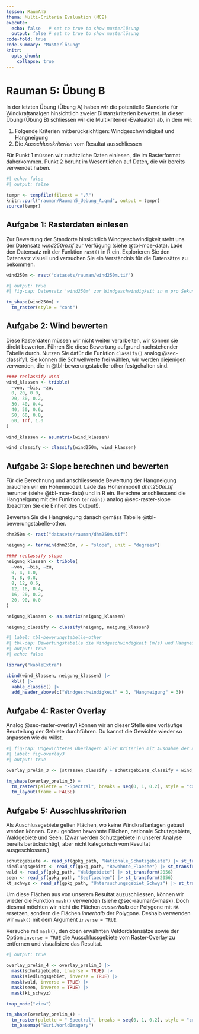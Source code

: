 ```yaml
---
lesson: RaumAn5
thema: Multi-Criteria Evaluation (MCE)
execute: 
  echo: false   # set to true to show musterlösung
  output: false # set to true to show musterlösung
code-fold: true
code-summary: "Musterlösung"
knitr:
  opts_chunk: 
    collapse: true  
---
```


# Rauman 5: Übung B

In der letzten Übung (Übung A) haben wir die potentielle Standorte für Windkraftanalgen hinsichtlich zweier Distanzkriterien bewertet. In dieser Übung (Übung B) schliessen wir die Multikriterien-Evaluation ab, in dem wir:

1. Folgende Kriterien mitberücksichtigen: Windgeschwindigkeit und Hangneigung
2. Die *Ausschlusskriterien* vom Resultat ausschliessen

Für Punkt 1 müssen wir zusätzliche Daten einlesen, die im Rasterformat daherkommen. Punkt 2 beruht im Wesentlichen auf Daten, die wir bereits verwendet haben.

```r
#| echo: false
#| output: false

tempr <- tempfile(fileext = ".R")
knitr::purl("rauman/Rauman5_Uebung_A.qmd", output = tempr)
source(tempr)
```

<!--
3. Je höher die Windgeschwindigkeit ist
4. Je geringer die Hangneigung ist
-->

## Aufgabe 1: Rasterdaten einlesen

Zur Bewertung der Standorte hinsichtlich Windgeschwindigkeit steht uns der Datensatz *wind250m.tif* zur Verfügung (siehe @tbl-mce-data). Lade den Datensatz mit der Funktion `rast()` in R ein. Explorieren Sie den Datensatz visuell und versuchen Sie ein Verständnis für die Datensätze zu bekommen. 

```r
wind250m <- rast("datasets/rauman/wind250m.tif")
```

```r
#| output: true
#| fig-cap: Datensatz 'wind250m' zur Windgeschwindigkeit in m pro Sekunde

tm_shape(wind250m) +
  tm_raster(style = "cont")
```

## Aufgabe 2: Wind bewerten

Diese Rasterdaten müssen wir nicht weiter verarbeiten, wir können sie direkt bewerten. Führen Sie diese Bewertung aufgrund nachstehender Tabelle durch. Nutzen Sie dafür die Funktion `classify()` analog @sec-classify1. Sie können die Schwellwerte frei wählen, wir werden diejenigen verwenden, die in @tbl-bewerungstabelle-other festgehalten sind.

```r
#### reclassify wind
wind_klassen <- tribble(
  ~von, ~bis, ~zu,
  0, 20, 0.0,
  20, 30, 0.2,
  30, 40, 0.4,
  40, 50, 0.6,
  50, 60, 0.8,
  60, Inf, 1.0
)

wind_klassen <- as.matrix(wind_klassen)

wind_classify <- classify(wind250m, wind_klassen)
```

## Aufgabe 3: Slope berechnen und bewerten

Für die Berechnung und anschliessende Bewertung der Hangneigung brauchen wir ein Höhenmodell. Lade das Höhenmodell *dhm250m.tif* herunter (siehe @tbl-mce-data) und in R ein. Berechne anschliessend die Hangneigung mit der Funktion `terrain()` analog @sec-raster-slope (beachten Sie die Einheit des Output!). 

Bewerten Sie die Hangneigung danach gemäss Tabelle @tbl-bewerungstabelle-other. 

```r
dhm250m <- rast("datasets/rauman/dhm250m.tif")

neigung <- terrain(dhm250m, v = "slope", unit = "degrees")

#### reclassify slope
neigung_klassen <- tribble(
  ~von, ~bis, ~zu,
  0, 4, 1.0,
  4, 8, 0.8,
  8, 12, 0.6,
  12, 16, 0.4,
  16, 20, 0.2,
  20, 90, 0.0
)

neigung_klassen <- as.matrix(neigung_klassen)

neigung_classify <- classify(neigung, neigung_klassen)
```

<div class="mce-table">

```r
#| label: tbl-bewerungstabelle-other
#| tbl-cap: Bewertungstabelle die Windgeschwindigkeit (m/s) und Hangneigung (Grad)
#| output: true
#| echo: false

library("kableExtra")

cbind(wind_klassen, neigung_klassen) |>
  kbl() |>
  kable_classic() |>
  add_header_above(c("Windgeschwindigkeit" = 3, "Hangneigung" = 3))
```

</div>

## Aufgabe 4: Raster Overlay {#sec-raster-overlay2}

Analog @sec-raster-overlay1 können wir an dieser Stelle eine vorläufige Beurteilung der Gebiete durchführen. Du kannst die Gewichte wieder so anpassen wie du willst.

```r
#| fig-cap: Ungewichtetes Überlagern aller Kriterien mit Ausnahme der Ausschlussgebiete
#| label: fig-overlay3
#| output: true

overlay_prelim_3 <- (strassen_classify + schutzgebiete_classify + wind_classify + neigung_classify) / 4

tm_shape(overlay_prelim_3) +
  tm_raster(palette = "-Spectral", breaks = seq(0, 1, 0.2), style = "cont", title = "Eignung") +
  tm_layout(frame = FALSE)
```

## Aufgabe 5: Ausschlusskriterien 

Als Auschlussgebiete gelten Flächen, wo keine Windkraftanlagen gebaut werden können. Dazu gehören bewohnte Flächen, nationale Schutzgebiete, Waldgebiete und Seen. (Zwar werden Schutzgebiete in unserer Analyse bereits berücksichtigt, aber nicht kategorisch vom Resultat ausgeschlossen.)

```r
schutzgebiete <- read_sf(gpkg_path, "Nationale_Schutzgebiete") |> st_transform(2056)
siedlungsgebiet <- read_sf(gpkg_path, "Bewohnte_Flaeche") |> st_transform(2056)
wald <- read_sf(gpkg_path, "Waldgebiete") |> st_transform(2056)
seen <- read_sf(gpkg_path, "Seeflaechen") |> st_transform(2056)
kt_schwyz <- read_sf(gpkg_path, "Untersuchungsgebiet_Schwyz") |> st_transform(2056)
```

Um diese Flächen aus von unserem Resultat auzuschliessen, können wir wieder die Funktion `mask()` verwenden (siehe @sec-rauman5-mask). Doch diesmal möchten wir nicht die Flächen *ausserhalb* der Polygone mit `NA` ersetzen, sondern die Flächen *innerhalb* der Polygone. Deshalb verwenden wir `mask()` mit dem Argument `inverse = TRUE`.

Versuche mit `mask()`, den oben erwähnten Vektordatensätze sowie der Option `inverse = TRUE` die Ausschlussgebiete vom Raster-Overlay zu entfernen und visualisiere das Resultat.
```r
#| output: true

overlay_prelim_4 <- overlay_prelim_3 |>
  mask(schutzgebiete, inverse = TRUE) |>
  mask(siedlungsgebiet, inverse = TRUE) |>
  mask(wald, inverse = TRUE) |>
  mask(seen, inverse = TRUE) |>
  mask(kt_schwyz)

tmap_mode("view")

tm_shape(overlay_prelim_4) +
  tm_raster(palette = "-Spectral", breaks = seq(0, 1, 0.2), style = "cont", alpha = 0.6) +
  tm_basemap("Esri.WorldImagery")
```
